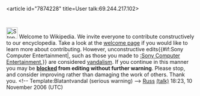 <article id="7874228" title=User talk:69.244.217.102>
	<talkpage id="7874228" title="User talk:69.244.217.102">
[[Image:Stop hand.svg|left|30px]] Welcome to Wikipedia. We invite everyone to contribute constructively to our encyclopedia. Take a look at the [[Wikipedia:Introduction|welcome page]] if you would like to learn more about contributing. However, unconstructive edits{{#if:Sony Computer Entertainment|, such as those you made to [[:Sony Computer Entertainment]],}} are considered [[Wikipedia:Vandalism|vandalism]]. If you continue in this manner you may be '''[[Wikipedia:blocking policy|blocked]] from editing without further warning'''. Please stop, and consider improving rather than damaging the work of others. Thank you. &lt;!-- Template:Blatantvandal (serious warning) --&gt;  [[User:R'n'B|Russ]] [[User talk:R'n'B|(talk)]] 18:23, 10 November 2006 (UTC)
	</talkpage>
</article>